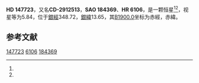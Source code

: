{{Starbox begin
| name = HD 147723
}}
{{Starbox observe
| epoch = [[J2000.0|J2000.0]]
| constell = {{星座名待查}}<ref name=SIMBAD>{{cite web
 | url=http://simbad.u-strasbg.fr/simbad/sim-id?Ident=HR+6106
 | title =Pulsating variable Star
 | publisher=Centre de Données astronomiques de Strasbourg
 | work=SIMBAD
 | accessdate=2012-07-13}}</ref><ref name=DATA>{{cite web
 | url=http://vizier.u-strasbg.fr/viz-bin/VizieR-5?-out.add=.&-source=5050&-corr=PK=HR&-out.max=9999&HR=6106
 | title=VizieR Detailed Page
 | accessdate=2012-07-13
 | archive-url=https://web.archive.org/web/20160305025703/http://vizier.u-strasbg.fr/viz-bin/VizieR-5?-out.add=.&-source=5050&-corr=PK=HR&-out.max=9999&HR=6106
 | archive-date=2016-03-05
 | dead-url=yes
 }}</ref>
| 星官 = 
| ra = {{RA|16|24|39.7}}<ref name=SIMBAD /><ref name=DATA />
| dec = {{DEC|-29|42|17}}<ref name=SIMBAD /><ref name=DATA />
| appmag_v = 5.84<ref name=SIMBAD /><ref name=DATA />
}}
{{Starbox character
| class = G0IV<ref name=SIMBAD /><ref name=DATA />
| b-v = 0.59<ref name=SIMBAD /><ref name=DATA />
| u-b = 0.13<ref name=SIMBAD /><ref name=DATA />
| r-i = <ref name=SIMBAD /><ref name=DATA />
| variable = 
}}
{{Starbox astrometry
| radial_v = 0.13
| prop_mo_ra = -3
| parallax = 0.036
| p_error =
}}
{{Starbox catalog
| names =CD-2912513，[[SAO星表|SAO]] 184369，[[HD星表|HD]] 147723，[[HR星表|HR]] 6106}}
{{Starbox reference |Simbad=HR+6106}}
{{Starbox end}}

'''HD 147723'''，又名'''CD-2912513'''，'''SAO 184369'''、'''HR 6106'''，是一颗恒星<ref name=SIMBAD /><ref name=DATA />，视星等为5.84，位于[[銀道座標系|銀經]]348.72，[[銀道座標系|銀緯]]13.65，其[[B1900.0|B1900.0]]坐标为赤經{{RA|16|18|22.8}}，赤緯{{DEC|-29|13.65|14}}。

== 参考文献 ==
{{reflist}}

{{star-stub}}

[[Category:HD和HDE天體|147723]]
[[Category:HR天體|6106]]
[[Category:SAO天體|184369]]